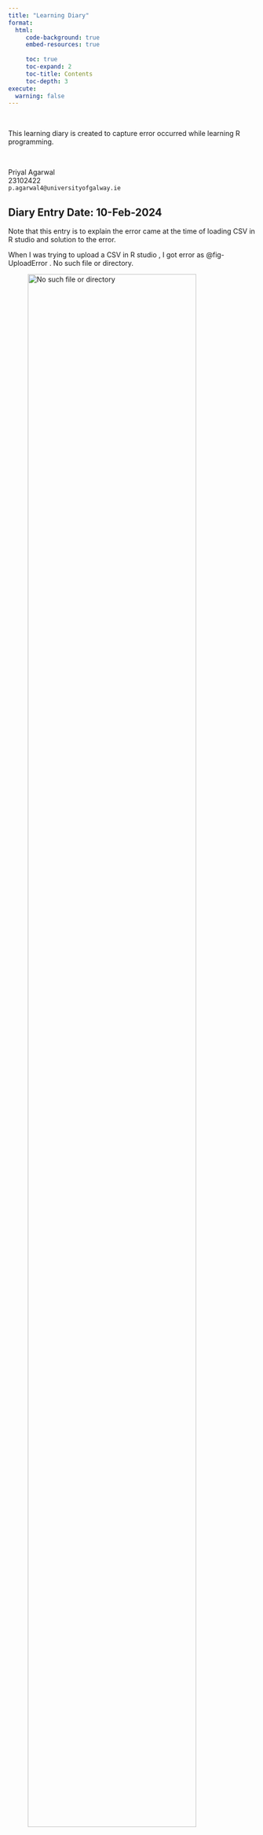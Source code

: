 ```yaml
---
title: "Learning Diary"
format: 
  html:
     code-background: true
     embed-resources: true
     
     toc: true
     toc-expand: 2
     toc-title: Contents
     toc-depth: 3
execute: 
  warning: false
---
```


 

::: {style="font-size: 100%;"}
This learning diary is created to capture error occurred while learning R programming.
:::

 

Priyal Agarwal\
23102422\
`p.agarwal4@universityofgalway.ie`

::: {.callout-note icon="false"}
## Diary Entry Date: 10-Feb-2024

Note that this entry is to explain the error came at the time of loading CSV in R studio and solution to the error.
:::

When I was trying to upload a CSV in R studio , I got error as @fig-UploadError . No such file or directory.

![No such file or directory](images\UploadError.png){#fig-UploadError width="90%"}

**Solution**:

It seems that CSV file is places in different path and Path setup in R is different. So checked the path of directory using getwd(). This gave the detail of current path of R, changed this path to new path using setwd(). This resolved issue and CSV got uploaded successfully.

::: {.callout-note icon="false"}
## Diary Entry Date: 14-Feb-2024

This diary entry is to explain the the issue I was getting while creating a histogram.
:::

@fig-ColorError: No color in histogram even after giving color in code.

![Color Error](images\ColorError.png){#fig-ColorError width="90%"}

I was trying to create histogram to show distribution of age using above code, but when I was doing that I was getting gray color in histogram instead of light blue color which I gave.

![](images\Emoji-Nervous-icon.png){width="10%"}

![Colorless Histogram](images\ColorlessHistogram.png){#fig-ColorlessHistogram width="75%"}

**Solution**

I realized that parameter for color should be written as 'col' not 'color' after checking on google.

![Color Solution](images/ColorSolution.png){#ColorSolution}

After changes, it worked and histogram shtarted showing correct color.

![Colorful Histogram](images\ColorHistogram.png){#fig-ColorHistogram width="75%"}

In my code I had two *col* one for chart and other for border, I wanted to try if I reverse the code and make 'color' as 'col' and 'col' to 'color', what will be the effect of that on my chart. Here is the modified code:

![New experimental code](images\ColTrial.png){#fig-ColTrial width="90%"}

When I interchanged it, as 'color' doesn't give any *Color* so it made the chart colorless and 'col' make it totally black. So in case We need to use two colors in the chart like in our case, one for chart and other for border. It's better to use *col= chart color* for chart color and **border= border color* eliminated confusion and give correct color in chart and border.

![New code Histogram](images\NewCodeHistogram.png){#fig-NewCodeHistogram width="75%"}

![Correct code](images\CorrectCode.png){#fig-CorrectCode width="90%"}

::: {.callout-note icon="false"}
## Diary Entry Date:26-Mar-2024
:::

I got solution for my mermaid issue from website: https://www.rdocumentation.org/packages/DiagrammeR/versions/1.0.11/topics/mermaid

::: {.callout-note icon="false"}
## Diary Entry Date:
:::

![Filter Error](images\Filter_Error.png){#FilterError}
